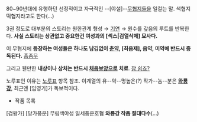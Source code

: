 80~90년대에 유행하던 선정적이고 자극적인 --[야설]--[[무협지]]들을 일컬는 말. 색협지 떡협지라고도 한다(...)

3권 정도로 대부분의 스토리는 원한관계 형성 → [[기연]] → 원수를 갚음의 루트를 반복한다. '''사실 스토리는 상관없고 중요한건 여성과의 [섹스|검열삭제] 묘사다.'''

이 무협지에 '''등장하는 여성들은 하나도 남김없이 [[춘약]], [최음제], 음약, 미약에 반드시 중독된다.''' [[흠좀무]]

그리고 웬만한 '''내상이나 상처는 반드시 [[채음보양]]으로 치료'''. [[참 쉽죠?]]

노루표인 이유는 [[노루표]] 항목 참조.
이계열의 유--악--명높은(?) 작가--놈--분은 '''[[와룡강]]''', 최근엔 [임영기]가 독보적이다.

* 작품 목록

[검왕가]
[당가풍운]
무림색야성
일세풍운호협
'''와룡강 작품 절대다수'''(...)
